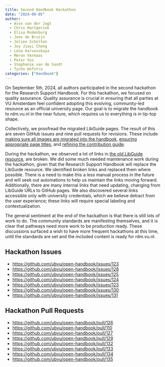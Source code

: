 ```yaml
---
title: Second Handbook Hackathon
date: "2024-09-05"
author:
  - Alex van der Jagt
  - Chris Hartgerink
  - Elisa Rodenburg
  - Jens de Bruijn
  - Jolien Scholten
  - Joy Jiayi Cheng
  - Lena Karvovskaya
  - Meron Vermaas
  - Peter Vos
  - Stephanie van de Sandt
  - Tycho Hofstra
categories: ["Handbook"]
---
```


On September 5th, 2024, all authors participated in the second hackathon for the Research Support Handbook. For this hackathon, we focused on quality assurance. Quality assurance is crucial in ensuring that all parties at VU Amsterdam feel confident adopting this evolving, community-led resource as an official university page. Our goal is to migrate the handbook to rdm.vu.nl in the near future, which requires us to everything is in tip-top shape.

Collectively, we proofread the migrated LibGuide pages. The result of this are seven GitHub issues and nine pull requests for revisions. These include [making sure all images are migrated into the handbook](https://github.com/ubvu/open-handbook/issues/125), [ensuring appropriate page titles](https://github.com/ubvu/open-handbook/issues/124), and [refining the contribution guide](https://github.com/ubvu/open-handbook/issues/131).

During the hackathon, we observed a lot of links in [the old LibGuide resource](https://libguides.vu.nl/rdm), are broken. We did some much needed  maintenance work during the hackathon, given that the Research Support Handbook will replace the LibGuide resource. We identified broken links and replaced them where possible. There is a need to make this a less manual process in the future and will seek out automations to help us maintain the links moving forward. Additionally, there are many internal links that need updating, changing from LibGuide URLs to GitHub pages. We also discovered several links accessible only with university credentials, which we believe detract from the user experience; these links will require special labeling and contextualization.

The general sentiment at the end of the hackathon is that there is still lots of work to do. The community standards are manifesting themselves, and it is clear that pathways need more work to be production ready. These discussions surfaced a wish to have more frequent hackathons at this time, until the standards are set and the included content is ready for rdm.vu.nl.

## Hackathon Issues

* <https://github.com/ubvu/open-handbook/issues/123>
* <https://github.com/ubvu/open-handbook/issues/128>
* <https://github.com/ubvu/open-handbook/issues/125>
* <https://github.com/ubvu/open-handbook/issues/124>
* <https://github.com/ubvu/open-handbook/issues/123>
* <https://github.com/ubvu/open-handbook/issues/130>
* <https://github.com/ubvu/open-handbook/issues/131>

## Hackathon Pull Requests

* <https://github.com/ubvu/open-handbook/pull/126>
* <https://github.com/ubvu/open-handbook/pull/110>
* <https://github.com/ubvu/open-handbook/pull/127>
* <https://github.com/ubvu/open-handbook/pull/129>
* <https://github.com/ubvu/open-handbook/pull/132>
* <https://github.com/ubvu/open-handbook/pull/133>
* <https://github.com/ubvu/open-handbook/pull/134>
* <https://github.com/ubvu/open-handbook/pull/135>
